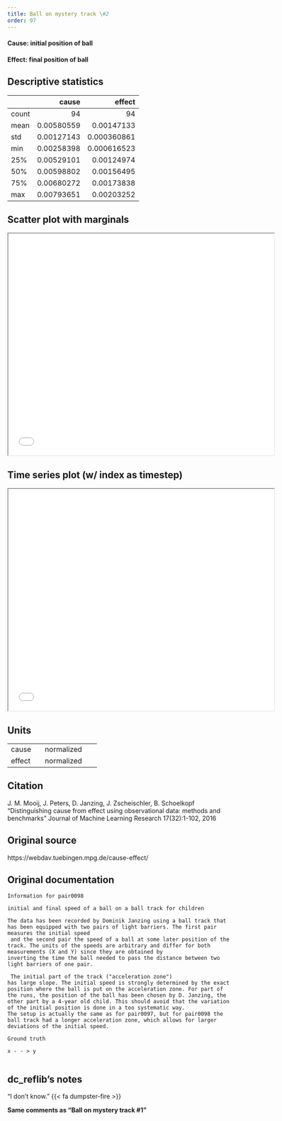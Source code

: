 ```yaml
---
title: Ball on mystery track \#2
order: 97
---
```


#### **Cause**: initial position of ball
#### **Effect**: final position of ball

## Descriptive statistics
|       |       cause |       effect |
|:------|------------:|-------------:|
| count | 94          | 94           |
| mean  |  0.00580559 |  0.00147133  |
| std   |  0.00127143 |  0.000360861 |
| min   |  0.00258398 |  0.000616523 |
| 25%   |  0.00529101 |  0.00124974  |
| 50%   |  0.00598802 |  0.00156495  |
| 75%   |  0.00680272 |  0.00173838  |
| max   |  0.00793651 |  0.00203252  |

## Scatter plot with marginals

```{=html}
<iframe width=600 height=500 src="plots/scatter_0098.html"></iframe>
```

## Time series plot (w/ index as timestep)

```{=html}
<iframe width=600 height=500 src="plots/series_0098.html"></iframe>
```

## Units
+----------+-----------------+
| cause    | normalized      |
+----------+-----------------+
| effect   | normalized      |
+----------+-----------------+


## Citation
J. M. Mooij, J. Peters, D. Janzing, J. Zscheischler, B. Schoelkopf
"Distinguishing cause from effect using observational data: methods and benchmarks"
Journal of Machine Learning Research 17(32):1-102, 2016

## Original source
https://webdav.tuebingen.mpg.de/cause-effect/

## Original documentation
```
Information for pair0098

initial and final speed of a ball on a ball track for children

The data has been recorded by Dominik Janzing using a ball track that has been equipped with two pairs of light barriers. The first pair measures the initial speed
 and the second pair the speed of a ball at some later position of the track. The units of the speeds are arbitrary and differ for both measurements (X and Y) since they are obtained by
inverting the time the ball needed to pass the distance between two light barriers of one pair. 
 
 The initial part of the track ("acceleration zone")
has large slope. The initial speed is strongly determined by the exact position where the ball is put on the acceleration zone. For part of the runs, the position of the ball has been chosen by D. Janzing, the other part by a 4-year old child. This should avoid that the variation of the initial position is done in a too systematic way. 
The setup is actually the same as for pair0097, but for pair0098 the ball track had a longer acceleration zone, which allows for larger deviations of the initial speed. 

Ground truth

x - - > y
 

```

## dc_reflib's notes
::: {.callout-note title="Operational Causality"}
"I don't know." {{< fa dumpster-fire >}}

**Same comments as "Ball on mystery track \#1"** 
:::
